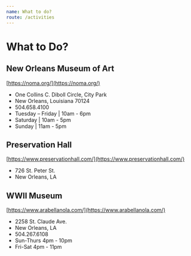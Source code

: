 ```yaml
---
name: What to do?
route: /activities
---
```


# What to Do?

## New Orleans Museum of Art
[https://noma.org/](https://noma.org/)
- One Collins C. Diboll Circle, City Park
- New Orleans, Louisiana 70124
- 504.658.4100
- Tuesday – Friday | 10am - 6pm
- Saturday | 10am - 5pm
- Sunday | 11am - 5pm

## Preservation Hall
[https://www.preservationhall.com/](https://www.preservationhall.com/)
- 726 St. Peter St.
- New Orleans, LA

## WWII Museum
[https://www.arabellanola.com/](https://www.arabellanola.com/)
- 2258 St. Claude Ave.
- New Orleans, LA
- 504.267.6108
- Sun-Thurs 4pm - 10pm
- Fri-Sat 4pm - 11pm
